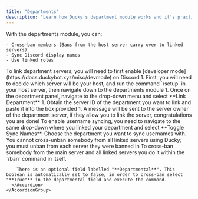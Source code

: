 ```yaml
---
title: "Departments"
description: "Learn how Ducky's department module works and it's practical uses!"
---
```


<Steps>
  <Step title="Introduction to Departments" titleSize="h2">
    With the departments module, you can:

    - Cross-ban members (Bans from the host server carry over to linked servers)
    - Sync Discord display names
    - Use linked roles
  </Step>
  <Step title="Linking Servers" titleSize="h2">
    <Note>
      To link department servers, you will need to first enable [developer mode](https://docs.duckybot.xyz/misc/devmode) on Discord
    </Note>
    1. First, you will need to decide which server will be your host, and run the command  `/setup` in your host server, then navigate down to the departments module
    1. Once on the department panel, navigate to the drop-down menu and select **Link Department**
    1. Obtain the server ID of the department you want to link and paste it into the box provided
    1. A message will be sent to the server owner of the department server, if they allow you to link the server, congratulations you are done!
  </Step>
  <Step title="Syncing Users & Crossbans" titleSize="h2">
    <AccordionGroup>
      <Accordion title="Syncing Users" icon="tag">
        To enable username syncing, you need to navigate to the same drop-down where you linked your department and select **Toggle Sync Names**. Choose the department you want to sync usernames with. 
      </Accordion>
      <Accordion title="Cross Bans" icon="ban">
        <Warning>
          You cannot cross-unban somebody from all linked servers using Ducky; you must unban from each server they were banned in
        </Warning>
        To cross-ban somebody from the main server and all linked servers you do it within the `/ban` command in itself. 

        There is an optional field labelled "**Departmental**". This boolean is automatically set to false, in order to cross-ban select "**True"** in the departmental field and execute the command.
      </Accordion>
    </AccordionGroup>
  </Step>
</Steps>